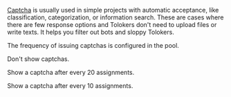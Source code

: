 <Cut title="Can I get more details on the best practices for using captchas? For which projects is it better to use captchas and how often?">

[Captcha](/docs-new/guide/captcha) is usually used in simple projects with automatic acceptance, like classification, categorization, or information search. These are cases where there are few response options and Tolokers don't need to upload files or write texts. It helps you filter out bots and sloppy Tolokers.

The frequency of issuing captchas is configured in the pool.

<Definition title="No">

Don't show captchas.

</Definition>

<Definition title="Low">

Show a captcha after every 20 assignments.

</Definition>

<Definition title="Average/High">

Show a captcha after every 10 assignments.

</Definition>

</Cut>